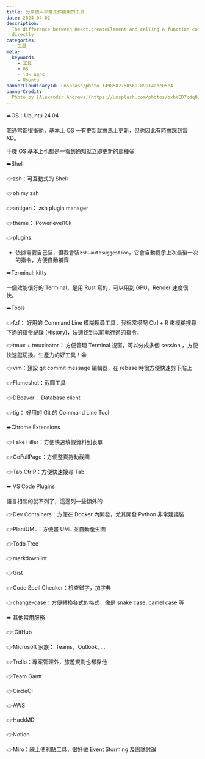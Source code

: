 ```yaml
---
title: 分享個人平常工作使用的工具
date: 2024-04-02
description:
  The difference between React.createElement and calling a function component
  directly
categories:
  - 工具
meta:
  keywords:
    - 工具
    - OS
    - iOS Apps
    - Ubuntu
bannerCloudinaryId: unsplash/photo-1498582750569-89914abe05e4
bannerCredit:
  Photo by [Alexander Andrews](https://unsplash.com/photos/bxhYCD7cdq8)
---
```


➡️OS：Ubuntu 24.04

我通常都很衝動，基本上 OS 一有更新就會馬上更新，但也因此有時會踩到雷 XD。

手機 OS 基本上也都是一看到通知就立即更新的那種😀

➡️Shell

👉zsh：可互動式的 Shell

👉oh my zsh

👉antigen： zsh plugin manager

👉theme： Powerlevel10k

👉plugins:

- 依據需要自己裝，但我會裝`zsh-autosuggestion`，它會自動提示上次最後一次的指令，方便自動補齊

➡️Terminal: kitty

一個效能很好的 Terminal，是用 Rust 寫的，可以用到 GPU，Render 速度很快。

➡️Tools

👉fzf： 好用的 Command Line 模糊搜尋工具，我很常搭配 Ctrl + R 來模糊搜尋下過的指令紀錄 (History)，快速找到以前執行過的指令。

👉tmux + tmuxinator： 方便管理 Terminal 視窗，可以分成多個 session ，方便快速鍵切換。生產力的好工具！😀

👉vim：預設 git commit message 編輯器，在 rebase 時很方便快速剪下貼上

👉Flameshot：截圖工具

👉DBeaver： Database client

👉tig： 好用的 Git 的 Command Line Tool

➡️Chrome Extensions

👉Fake Filler：方便快速填假資料到表單

👉GoFullPage：方便整頁捲動截圖

👉Tab CtrlP：方便快速搜尋 Tab

➡️ VS Code Plugins

語言相關的就不列了，這邊列一些額外的

👉Dev Containers：方便在 Docker 內開發，尤其開發 Python 非常建議裝

👉PlantUML：方便畫 UML 並自動產生圖

👉Todo Tree

👉markdownlint

👉Gist

👉Code Spell Checker：檢查錯字，加字典

👉change-case：方便轉換各式的格式，像是 snake case, camel case 等

➡️ 其他常用服務

👉 GitHub

👉Microsoft 家族： Teams，Outlook, …

👉Trello：專案管理外，旅遊規劃也都靠他

👉Team Gantt

👉CircleCI

👉AWS

👉HackMD

👉Notion

👉Miro：線上便利貼工具，很好做 Event Storming 及團隊討論
